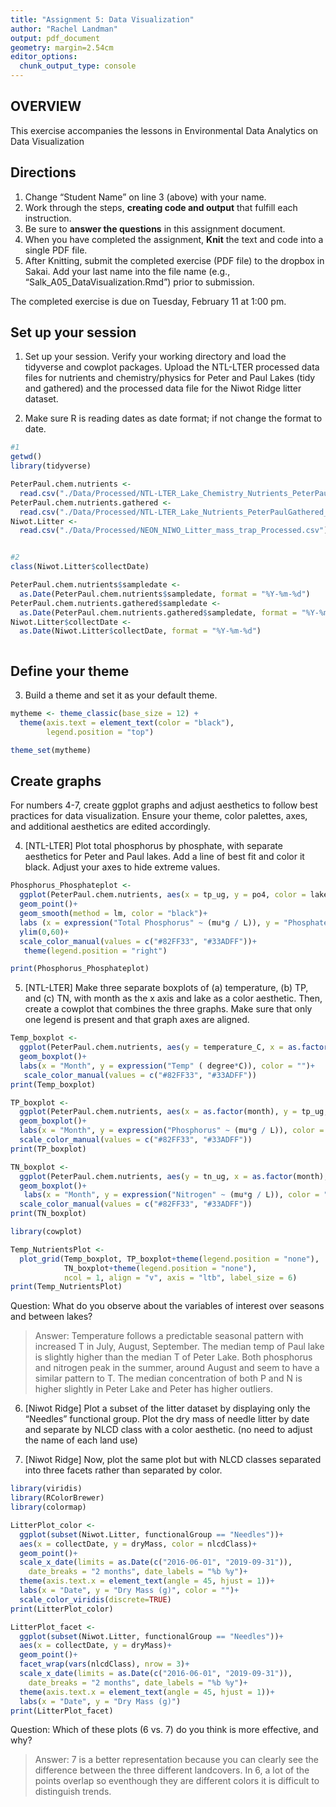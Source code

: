 ```yaml
---
title: "Assignment 5: Data Visualization"
author: "Rachel Landman"
output: pdf_document
geometry: margin=2.54cm
editor_options: 
  chunk_output_type: console
---
```


## OVERVIEW

This exercise accompanies the lessons in Environmental Data Analytics on Data Visualization 

## Directions
1. Change "Student Name" on line 3 (above) with your name.
3. Work through the steps, **creating code and output** that fulfill each instruction.
4. Be sure to **answer the questions** in this assignment document.
6. When you have completed the assignment, **Knit** the text and code into a single PDF file.
8. After Knitting, submit the completed exercise (PDF file) to the dropbox in Sakai. Add your last name into the file name (e.g., "Salk_A05_DataVisualization.Rmd") prior to submission.

The completed exercise is due on Tuesday, February 11 at 1:00 pm.



## Set up your session 
1. Set up your session. Verify your working directory and load the tidyverse and cowplot packages. Upload the NTL-LTER processed data files for nutrients and chemistry/physics for Peter and Paul Lakes (tidy and gathered) and the processed data file for the Niwot Ridge litter dataset. 

2. Make sure R is reading dates as date format; if not change the format to date.

```r
#1 
getwd()
library(tidyverse)

PeterPaul.chem.nutrients <-
  read.csv("./Data/Processed/NTL-LTER_Lake_Chemistry_Nutrients_PeterPaul_Processed.csv")
PeterPaul.chem.nutrients.gathered <-
  read.csv("./Data/Processed/NTL-LTER_Lake_Nutrients_PeterPaulGathered_Processed.csv")
Niwot.Litter <-
  read.csv("./Data/Processed/NEON_NIWO_Litter_mass_trap_Processed.csv")


#2
class(Niwot.Litter$collectDate)

PeterPaul.chem.nutrients$sampledate <- 
  as.Date(PeterPaul.chem.nutrients$sampledate, format = "%Y-%m-%d")
PeterPaul.chem.nutrients.gathered$sampledate <- 
  as.Date(PeterPaul.chem.nutrients.gathered$sampledate, format = "%Y-%m-%d")
Niwot.Litter$collectDate <- 
  as.Date(Niwot.Litter$collectDate, format = "%Y-%m-%d")



```
## Define your theme
3. Build a theme and set it as your default theme.

```r

mytheme <- theme_classic(base_size = 12) +
  theme(axis.text = element_text(color = "black"), 
        legend.position = "top")

theme_set(mytheme) 

```

## Create graphs
For numbers 4-7, create ggplot graphs and adjust aesthetics to follow best practices for data visualization. Ensure your theme, color palettes, axes, and additional aesthetics are edited accordingly.

4. [NTL-LTER] Plot total phosphorus by phosphate, with separate aesthetics for Peter and Paul lakes. Add a line of best fit and color it black. Adjust your axes to hide extreme values.

```r

Phosphorus_Phosphateplot <-
  ggplot(PeterPaul.chem.nutrients, aes(x = tp_ug, y = po4, color = lakename))+
  geom_point()+
  geom_smooth(method = lm, color = "black")+
  labs (x = expression("Total Phosphorus" ~ (mu*g / L)), y = "Phosphate", color = "")+
  ylim(0,60)+
  scale_color_manual(values = c("#82FF33", "#33ADFF"))+
   theme(legend.position = "right")

print(Phosphorus_Phosphateplot)


```


5. [NTL-LTER] Make three separate boxplots of (a) temperature, (b) TP, and (c) TN, with month as the x axis and lake as a color aesthetic. Then, create a cowplot that combines the three graphs. Make sure that only one legend is present and that graph axes are aligned.

```r

Temp_boxplot <-
  ggplot(PeterPaul.chem.nutrients, aes(y = temperature_C, x = as.factor(month), color = lakename))+
  geom_boxplot()+
  labs(x = "Month", y = expression("Temp" ( degree*C)), color = "")+
   scale_color_manual(values = c("#82FF33", "#33ADFF"))
print(Temp_boxplot)

TP_boxplot <-
  ggplot(PeterPaul.chem.nutrients, aes(x = as.factor(month), y = tp_ug, color = lakename))+
  geom_boxplot()+
  labs(x = "Month", y = expression("Phosphorus" ~ (mu*g / L)), color = "")+
  scale_color_manual(values = c("#82FF33", "#33ADFF"))
print(TP_boxplot)

TN_boxplot <- 
  ggplot(PeterPaul.chem.nutrients, aes(y = tn_ug, x = as.factor(month), color = lakename))+
  geom_boxplot()+
   labs(x = "Month", y = expression("Nitrogen" ~ (mu*g / L)), color = "")+
  scale_color_manual(values = c("#82FF33", "#33ADFF"))
print(TN_boxplot)

library(cowplot)

Temp_NutrientsPlot <- 
  plot_grid(Temp_boxplot, TP_boxplot+theme(legend.position = "none"), 
            TN_boxplot+theme(legend.position = "none"), 
            ncol = 1, align = "v", axis = "ltb", label_size = 6)
print(Temp_NutrientsPlot)


```

Question: What do you observe about the variables of interest over seasons and between lakes? 

> Answer: Temperature follows a predictable seasonal pattern with
increased T in July, August, September. The median temp of Paul lake is
slightly higher than the median T of Peter Lake. Both phosphorus and nitrogen peak in the summer, around August and seem to have a similar pattern to T. The median concentration of both P and N is higher slightly in Peter Lake and Peter has higher outliers. 

6. [Niwot Ridge] Plot a subset of the litter dataset by displaying only the "Needles" functional group. Plot the dry mass of needle litter by date and separate by NLCD class with a color aesthetic. (no need to adjust the name of each land use)

7. [Niwot Ridge] Now, plot the same plot but with NLCD classes separated into three facets rather than separated by color. 

```r

library(viridis)
library(RColorBrewer)
library(colormap)

LitterPlot_color <-
  ggplot(subset(Niwot.Litter, functionalGroup == "Needles"))+
  aes(x = collectDate, y = dryMass, color = nlcdClass)+
  geom_point()+
  scale_x_date(limits = as.Date(c("2016-06-01", "2019-09-31")), 
    date_breaks = "2 months", date_labels = "%b %y")+
  theme(axis.text.x = element_text(angle = 45, hjust = 1))+
  labs(x = "Date", y = "Dry Mass (g)", color = "")+
  scale_color_viridis(discrete=TRUE)
print(LitterPlot_color)

LitterPlot_facet <-
  ggplot(subset(Niwot.Litter, functionalGroup == "Needles"))+
  aes(x = collectDate, y = dryMass)+
  geom_point()+
  facet_wrap(vars(nlcdClass), nrow = 3)+
  scale_x_date(limits = as.Date(c("2016-06-01", "2019-09-31")), 
    date_breaks = "2 months", date_labels = "%b %y")+
  theme(axis.text.x = element_text(angle = 45, hjust = 1))+
  labs(x = "Date", y = "Dry Mass (g)")
print(LitterPlot_facet)

```

Question: Which of these plots (6 vs. 7) do you think is more effective, and why? 

> Answer: 7 is a better representation because you can clearly see the difference between the three different landcovers. In 6, a lot of the points overlap so eventhough they are different colors it is difficult to distinguish trends. 